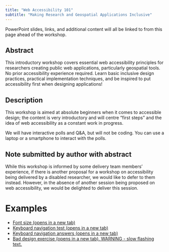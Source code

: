 ```yaml
---
title: "Web Accessibility 101"
subtitle: "Making Research and Geospatial Applications Inclusive"
---
```


PowerPoint slides, links, and additional content will all be linked to from this page ahead of the workshop.

## Abstract

This introductory workshop covers essential web accessibility principles for researchers creating public web applications, particularly geospatial tools. No prior accessibility experience required. Learn basic inclusive design practices, practical implementation techniques, and be inspired to put accessibility first when designing applications!

## Description

This workshop is aimed at absolute beginners when it comes to accessible design; the content is very introductory and will centre “first steps” and the idea of web accessibility as a constant work in progress.

We will have interactive polls and Q&A, but will not be coding. You can use a laptop or a smartphone to interact with the polls.

## Note submitted by author with abstract

While this workshop is informed by some delivery team members’ experience, if there is another proposal for a workshop on accessibility being delivered by a disabled researcher, we would like to defer to them instead. However, in the absence of another session being proposed on web accessibility, we would be delighted to deliver this session.

# Examples

- [Font size (opens in a new tab)](accessibility/html/fonts.html){target="_blank"}
- [Keyboard navigation test (opens in a new tab)](accessibility/html/tabfocus_test.html){target="_blank"}
- [Keyboard navigation answers (opens in a new tab)](accessibility/html/tabfocus.html){target="_blank"}
- [Bad design exercise (opens in a new tab). WARNING - slow flashing text.](accessibility/html/bad-design.html){target="_blank"}